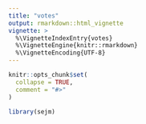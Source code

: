 ```yaml
---
title: "votes"
output: rmarkdown::html_vignette
vignette: >
  %\VignetteIndexEntry{votes}
  %\VignetteEngine{knitr::rmarkdown}
  %\VignetteEncoding{UTF-8}
---
```


```r
knitr::opts_chunk$set(
  collapse = TRUE,
  comment = "#>"
)
```

```r
library(sejm)
```
